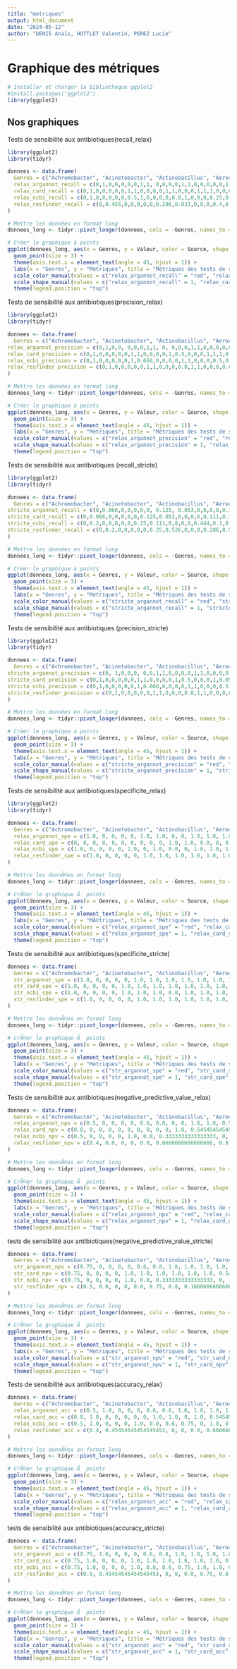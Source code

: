 ```yaml
---
title: "metriques"
output: html_document
date: "2024-05-12"
author: "DENIS Anaïs, HOTTLET Valentin, PEREZ Lucie"
---
```


# Graphique des métriques

```r
# Installer et charger la bibliothèque ggplot2
#install.packages("ggplot2")
library(ggplot2)
```



## Nos graphiques 

Tests de sensibilité aux antibiotiques(recall_relax)
```r
library(ggplot2)
library(tidyr)

donnees <- data.frame(
  Genres = c("Achromobacter", "Acinetobacter", "Actinobacillus", "Aerococcus", "Aeromonas", "Aliarcobacter", "Burkholderia", "Campylobacter", "Citrobacter", "Clostridioides", "Corynebacterium", "Desulfovibrio", "Enterobacter", "Enterococcus", "Escherichia", "Haemophilus", "Helicobacter", "Herbaspirillum", "Klebsiella", "Kluyvera", "Lachnoclostridium","Leclercia", "Lelliottia", "Listeria", "Morganella", "Mycobacterium", "Mycolicibacillus", "Mycolicibacterium", "Neisseria", "Phytobacter", "Pluralibacter","Proteus", "Providencia", "Pseudomonas", "Raoultella", "Salmonella", "Serratia", "Shigella", "Staphylococcus", "Streptococcus", "Stutzerimonas", "Vibrio", "Yersinia"),
  relax_argannot_recall = c(0,1,0,0,0,0,0,1,1, 0,0,0,0,1,1,0,0,0,0,0,1,0,0,0,1,0,0,0,0,0,0,0.5,1,0,0,0,0,0,0,0,0,0,0),
  relax_card_recall = c(0,1,0,0,0,0,0,1,1,0,0,0,0,1,1,0,0,0,1,1,1,0,0,0,1,1,1,1,0,0,0,1,0,1,0,0,1,0,0,0,0,0,0),
  relax_ncbi_recall = c(0,1,0,0,0,0,0,0.5,1,0,0,0,0,0.8,1,0,0,0,0.25,0,0.5,0,0.5,0,1,0,0,0,0,0,0,0.444,1,0,0,0,0,0,0,0,0,0,0),
  relax_resfinder_recall = c(0,0.455,0,0,0,0,0,0.286,0.833,0,0,0,0.4,0.714,0.333,0,0,0,0.333,0.923,0.2,0,0.5,0,1,0,0,0,0,0,0,0.565,0.7,0,0.8,0,0,1,0.25,0.5,0,0,0)
)

# Mettre les données en format long
donnees_long <- tidyr::pivot_longer(donnees, cols = -Genres, names_to = "Source", values_to = "Valeur")

# Créer le graphique à points
ggplot(donnees_long, aes(x = Genres, y = Valeur, color = Source, shape = Source)) +
  geom_point(size = 3) +
  theme(axis.text.x = element_text(angle = 45, hjust = 1)) +
  labs(x = "Genres", y = "Métriques", title = "Métriques des tests de sensibilité aux antibiotiques(recall_relax)") +
  scale_color_manual(values = c("relax_argannot_recall" = "red", "relax_card_recall" = "blue", "relax_ncbi_recall" = "green", "relax_resfinder_recall" = "purple")) +
  scale_shape_manual(values = c("relax_argannot_recall" = 1, "relax_card_recall" = 1, "relax_ncbi_recall" = 2, "relax_resfinder_recall" = 2)) +
  theme(legend.position = "top")
```

Tests de sensibilité aux antibiotiques(precision_relax)

```r
library(ggplot2)
library(tidyr)

donnees <- data.frame(
  Genres = c("Achromobacter", "Acinetobacter", "Actinobacillus", "Aerococcus", "Aeromonas", "Aliarcobacter", "Burkholderia", "Campylobacter", "Citrobacter", "Clostridioides", "Corynebacterium", "Desulfovibrio", "Enterobacter", "Enterococcus", "Escherichia", "Haemophilus", "Helicobacter", "Herbaspirillum", "Klebsiella", "Kluyvera", "Lachnoclostridium","Leclercia", "Lelliottia", "Listeria", "Morganella", "Mycobacterium", "Mycolicibacillus", "Mycolicibacterium", "Neisseria", "Phytobacter", "Pluralibacter","Proteus", "Providencia", "Pseudomonas", "Raoultella", "Salmonella", "Serratia", "Shigella", "Staphylococcus", "Streptococcus", "Stutzerimonas", "Vibrio", "Yersinia"),
relax_argannot_precision = c(0,1,0,0, 0,0,0,1,1, 0, 0,0,0,1,1,0,0,0,0,0,1,0,0,0,1,0,0,0,0,0,0,1,1,0,0,0,0,0,0,0,0,0,0),
relax_card_precision = c(0,1,0,0,0,0,0,1,1,0,0,0,0,1,0.5,0,0,0,1,1,1,0,0,0,1,1,1,1,0,0,0,1,0,1,0,0,1,0,0,0,0,0,0),
relax_ncbi_precision = c(0,1,0,0,0,0,0,1,0.666,0,0,0,0,1,1,0,0,0,0.5,0,1,0,1,0,0.75,0,0,0,0,0,0,1,1,0,0,0,0,0,0,0,0,0,0),
relax_resfinder_precision = c(0,1,0,0,0,0,0,1,1,0,0,0,0.8,1,1,0,0,0,0.666,0.923,1,0,1,0,1,0,0,0,0,0,0,1,0.777,0,0.4,0,0,1,1,0.5,0,0,0)
)

# Mettre les données en format long
donnees_long <- tidyr::pivot_longer(donnees, cols = -Genres, names_to = "Source", values_to = "Valeur")

# Créer le graphique à points
ggplot(donnees_long, aes(x = Genres, y = Valeur, color = Source, shape = Source)) +
  geom_point(size = 3) +
  theme(axis.text.x = element_text(angle = 45, hjust = 1)) +
  labs(x = "Genres", y = "Métriques", title = "Métriques des tests de sensibilité aux antibiotiques(precision_relax)") +
  scale_color_manual(values = c("relax_argannot_precision" = "red", "relax_card_precision" = "blue", "relax_ncbi_precision" = "green", "relax_resfinder_precision" = "purple")) +
  scale_shape_manual(values = c("relax_argannot_precision" = 1, "relax_card_precision" = 1, "relax_ncbi_precision" = 2, "relax_resfinder_precision" = 2)) +
  theme(legend.position = "top")
```
Tests de sensibilité aux antibiotiques (recall_stricte)

```r
library(ggplot2)
library(tidyr)

donnees <- data.frame(
  Genres = c("Achromobacter", "Acinetobacter", "Actinobacillus", "Aerococcus", "Aeromonas", "Aliarcobacter", "Burkholderia", "Campylobacter", "Citrobacter", "Clostridioides", "Corynebacterium", "Desulfovibrio", "Enterobacter", "Enterococcus", "Escherichia", "Haemophilus", "Helicobacter", "Herbaspirillum", "Klebsiella", "Kluyvera", "Lachnoclostridium","Leclercia", "Lelliottia", "Listeria", "Morganella", "Mycobacterium", "Mycolicibacillus", "Mycolicibacterium", "Neisseria", "Phytobacter", "Pluralibacter","Proteus", "Providencia", "Pseudomonas", "Raoultella", "Salmonella", "Serratia", "Shigella", "Staphylococcus", "Streptococcus", "Stutzerimonas", "Vibrio", "Yersinia"),
stricte_argannot_recall = c(0,0.066,0,0,0,0,0, 0.125, 0.053,0,0,0,0,0.111,0.1,0,0,0,0,0,0.1,0,0,0,0.05,0,0,0,0,0,0,0.030,0.066,0,0,0,0,0,0,0,0,0,0),
stricte_card_recall = c(0,0.066,0,0,0,0,0,0.125,0.053,0,0,0,0,0.111,0.1,0,0,0,0.125,0.059,0.1,0,0,0,0.047,0.166,0.166,1,0,0,0,0.030,0,0.1,0,0,0.2,0,0,0,0,0,0),
stricte_ncbi_recall = c(0,0.2,0,0,0,0,0,0.25,0.111,0,0,0,0,0.444,0.1,0,0,0,0.111,0,0.1,0,0.078,0,0.143,0,0,0,0,0,0,0.121,0.066,0,0,0,0,0,0,0,0,0,0),
stricte_resfinder_recall = c(0,0.2,0,0,0,0,0,0.25,0.526,0,0,0,0.286,0.555,0.2,0,0,0,0.222,0.706,0.1,0,0.385,0,0.714,0,0,0,0,0,0,0.4,0.466,0,0.444,0,0,0.5,0.111,0.5,0,0,0)
)

# Mettre les données en format long
donnees_long <- tidyr::pivot_longer(donnees, cols = -Genres, names_to = "Source", values_to = "Valeur")

# Créer le graphique à points
ggplot(donnees_long, aes(x = Genres, y = Valeur, color = Source, shape = Source)) +
  geom_point(size = 3) +
  theme(axis.text.x = element_text(angle = 45, hjust = 1)) +
  labs(x = "Genres", y = "Métriques", title = "Métriques des tests de sensibilité aux antibiotiques (recall_stricte)") +
  scale_color_manual(values = c("stricte_argannot_recall" = "red", "stricte_card_recall" = "blue", "stricte_ncbi_recall" = "green", "stricte_resfinder_recall" = "purple")) +
  scale_shape_manual(values = c("stricte_argannot_recall" = 1, "stricte_card_recall" = 1, "stricte_ncbi_recall" = 2, "stricte_resfinder_recall" = 2)) +
  theme(legend.position = "top")
```

Tests de sensibilité aux antibiotiques (precision_stricte)

```r
library(ggplot2)
library(tidyr)

donnees <- data.frame(
  Genres = c("Achromobacter", "Acinetobacter", "Actinobacillus", "Aerococcus", "Aeromonas", "Aliarcobacter", "Burkholderia", "Campylobacter", "Citrobacter", "Clostridioides", "Corynebacterium", "Desulfovibrio", "Enterobacter", "Enterococcus", "Escherichia", "Haemophilus", "Helicobacter", "Herbaspirillum", "Klebsiella", "Kluyvera", "Lachnoclostridium","Leclercia", "Lelliottia", "Listeria", "Morganella", "Mycobacterium", "Mycolicibacillus", "Mycolicibacterium", "Neisseria", "Phytobacter", "Pluralibacter","Proteus", "Providencia", "Pseudomonas", "Raoultella", "Salmonella", "Serratia", "Shigella", "Staphylococcus", "Streptococcus", "Stutzerimonas", "Vibrio", "Yersinia"),
stricte_argannot_precision = c(0, 1,0,0,0, 0,0,1,1,0,0,0,0,1,1,0,0,0,0,0,1,0,0,0,1,0,0,0,0,0,0,1,1,0,0,0,0,0,0,0,0,0,0),
stricte_card_precision = c(0,1,0,0,0,0,0,1,1,0,0,0,0,1,0.5,0,0,0,1,0.059,1,0,0,0,1,1,1,1,0,0,0,1,0,1,0,0,1,0,0,0,0,0,0),
stricte_ncbi_precision = c(0,1,0,0,0,0,0,1,0.666,0,0,0,0,1,1,0,0,0,0.5,0,1,0,1,0,0.75,0,0,0,0,0,0,1,1,0,0,0,0,0,0,0,0,0,0),
stricte_resfinder_precision = c(0,1,0,0,0,0,0,1,1,0,0,0,0.8,1,1,0,0,0,0.666,0.923,1,0,1,0,1,0,0,0,0,0,0,1,0.777,0,0.4,0,0,1,1,0.5,0,0,0)
)

# Mettre les données en format long
donnees_long <- tidyr::pivot_longer(donnees, cols = -Genres, names_to = "Source", values_to = "Valeur")

# Créer le graphique à points
ggplot(donnees_long, aes(x = Genres, y = Valeur, color = Source, shape = Source)) +
  geom_point(size = 3) +
  theme(axis.text.x = element_text(angle = 45, hjust = 1)) +
  labs(x = "Genres", y = "Métriques", title = "Métriques des tests de sensibilité aux antibiotiques (precision_stricte)") +
  scale_color_manual(values = c("stricte_argannot_precision" = "red", "stricte_card_precision" = "blue", "stricte_ncbi_precision" = "green", "stricte_resfinder_precision" = "purple")) +
  scale_shape_manual(values = c("stricte_argannot_precision" = 1, "stricte_card_precision" = 1, "stricte_ncbi_precision" = 2, "stricte_resfinder_precision" = 2)) +
  theme(legend.position = "top")
```

Tests de sensibilité aux antibiotiques(specificite_relax)

```r
library(ggplot2)
library(tidyr)

donnees <- data.frame(
  Genres = c("Achromobacter", "Acinetobacter", "Actinobacillus", "Aerococcus", "Aeromonas", "Aliarcobacter", "Burkholderia", "Campylobacter", "Citrobacter", "Clostridioides", "Corynebacterium", "Desulfovibrio", "Enterobacter", "Enterococcus", "Escherichia", "Haemophilus", "Helicobacter", "Herbaspirillum", "Klebsiella", "Kluyvera", "Lachnoclostridium","Leclercia", "Lelliottia", "Listeria", "Morganella", "Mycobacterium", "Mycolicibacillus", "Mycolicibacterium", "Neisseria", "Phytobacter", "Pluralibacter","Proteus", "Providencia", "Pseudomonas", "Raoultella", "Salmonella", "Serratia", "Shigella", "Staphylococcus", "Streptococcus", "Stutzerimonas", "Vibrio", "Yersinia"),
  relax_argannot_spe = c(1.0, 0, 0, 0, 0, 1.0, 1.0, 0, 0, 1.0, 1.0, 1.0, 1.0, 0, 0, 1.0, 1.0, 1.0, 1.0, 0, 1.0, 1.0, 0, 1.0, 0, 0, 0, 0, 0, 1.0, 0, 0, 0, 0, 0, 1.0, 0, 1.0, 0.0, 1.0, 1.0, 1.0, 1.0),
  relax_card_spe = c(0, 0, 0, 0, 0, 0, 0, 0, 0, 0, 1.0, 1.0, 0.0, 0, 0.0, 1.0, 0.0, 1.0, 0, 0, 0, 0, 0, 1.0, 0, 0, 0, 0, 0.0, 0.0, 0, 1.0, 0, 0, 0, 0.0, 0, 0.0, 0.0, 0.0, 1.0, 1.0, 1.0),
  relax_ncbi_spe = c(1.0, 0, 0, 0, 0, 1.0, 0, 1.0, 0.0, 0, 1.0, 1.0, 1.0, 1.0, 1.0, 1.0, 1.0, 1.0, 0.5, 1.0, 1.0, 1.0, 1.0, 1.0, 0.0, 1.0, 0, 1.0, 1.0, 1.0, 0, 1.0, 1.0, 1.0, 0.5, 1.0, 1.0, 1.0, 0.8, 1.0, 1.0, 1.0, 1.0),
  relax_resfinder_spe = c(1.0, 0, 0, 0, 0, 1.0, 1.0, 1.0, 1.0, 1.0, 1.0, 1.0, 0.875, 1.0, 1.0, 1.0, 1.0, 1.0, 0.8, 0.0, 1.0, 0.875, 1.0, 1.0, 1.0, 1.0, 0, 1.0, 1.0, 0.9166666666666666, 0, 1.0, 0.6666666666666666, 1.0, 0.25, 1.0, 0.7857142857142857, 1.0, 1.0, 0.9230769230769231, 1.0, 1.0, 1.0)
)

# Mettre les donnÃ©es en format long
donnees_long <- tidyr::pivot_longer(donnees, cols = -Genres, names_to = "Source", values_to = "Valeur")

# CrÃ©er le graphique Ã  points
ggplot(donnees_long, aes(x = Genres, y = Valeur, color = Source, shape = Source)) +
  geom_point(size = 3) +
  theme(axis.text.x = element_text(angle = 45, hjust = 1)) +
  labs(x = "Genres", y = "MÃ©triques", title = "Métriques des tests de sensibilité aux antibiotiques(specificite_relax)") +
  scale_color_manual(values = c("relax_argannot_spe" = "red", "relax_card_spe" = "blue", "relax_ncbi_spe" = "green", "relax_resfinder_spe" = "purple")) +
  scale_shape_manual(values = c("relax_argannot_spe" = 1, "relax_card_spe" = 1, "relax_ncbi_spe" = 2, "relax_resfinder_spe" = 2)) +
  theme(legend.position = "top")
```

Tests de sensibilité aux antibiotiques(specificite_stricte)
```r
donnees <- data.frame(
  Genres = c("Achromobacter", "Acinetobacter", "Actinobacillus", "Aerococcus", "Aeromonas", "Aliarcobacter", "Burkholderia", "Campylobacter", "Citrobacter", "Clostridioides", "Corynebacterium", "Desulfovibrio", "Enterobacter", "Enterococcus", "Escherichia", "Haemophilus", "Helicobacter", "Herbaspirillum", "Klebsiella", "Kluyvera", "Lachnoclostridium","Leclercia", "Lelliottia", "Listeria", "Morganella", "Mycobacterium", "Mycolicibacillus", "Mycolicibacterium", "Neisseria", "Phytobacter", "Pluralibacter","Proteus", "Providencia", "Pseudomonas", "Raoultella", "Salmonella", "Serratia", "Shigella", "Staphylococcus", "Streptococcus", "Stutzerimonas", "Vibrio", "Yersinia"),
  str_argannot_spe = c(1.0, 0, 0, 0, 0, 1.0, 1.0, 1.0, 1.0, 1.0, 1.0, 1.0, 1.0, 1.0, 1.0, 1.0, 1.0, 1.0, 1.0, 1.0, 1.0, 1.0, 1.0, 1.0, 1.0, 1.0, 1.0, 1.0, 1.0, 1.0, 0, 1.0, 1.0, 1.0, 1.0, 1.0, 1.0, 1.0, 0.9166666666666666, 1.0, 1.0, 1.0, 1.0),
  str_card_spe = c(1.0, 0, 0, 0, 0, 1.0, 1.0, 1.0, 1.0, 1.0, 1.0, 1.0, 0.8888888888888888, 1.0, 0.9090909090909091, 1.0, 0.75, 1.0, 1.0, 1.0, 1.0, 1.0, 1.0, 1.0, 1.0, 1.0, 1.0, 1.0, 0.8571428571428571, 0.9285714285714286, 0, 1.0, 1.0, 1.0, 1.0, 0.9285714285714286, 1.0, 0.9411764705882353, 0.9166666666666666, 0.9375, 1.0, 1.0, 1.0),
  str_ncbi_spe = c(1.0, 0, 0, 0, 0, 1.0, 1.0, 1.0, 0.0, 1.0, 1.0, 1.0, 1.0, 1.0, 1.0, 1.0, 1.0, 1.0, 0.8, 1.0, 1.0, 1.0, 1.0, 1.0, 0.5, 1.0, 1.0, 1.0, 1.0, 1.0, 0, 1.0, 1.0, 1.0, 0.8888888888888888, 1.0, 1.0, 1.0, 0.9166666666666666, 1.0, 1.0, 1.0, 1.0),
  str_resfinder_spe = c(1.0, 0, 0, 0, 0, 1.0, 1.0, 1.0, 1.0, 1.0, 1.0, 1.0, 0.8888888888888888, 1.0, 1.0, 1.0, 1.0, 1.0, 0.8, 0.5, 1.0, 0.8888888888888888, 1.0, 1.0, 1.0, 1.0, 1.0, 1.0, 1.0, 0.9285714285714286, 0, 1.0, 0.7142857142857143, 1.0, 0.3333333333333333, 1.0, 0.8235294117647058, 1.0, 1.0, 0.9375, 1.0, 1.0, 1.0)
)

# Mettre les donnÃ©es en format long
donnees_long <- tidyr::pivot_longer(donnees, cols = -Genres, names_to = "Source", values_to = "Valeur")

# CrÃ©er le graphique Ã  points
ggplot(donnees_long, aes(x = Genres, y = Valeur, color = Source, shape = Source)) +
  geom_point(size = 3) +
  theme(axis.text.x = element_text(angle = 45, hjust = 1)) +
  labs(x = "Genres", y = "Métriques", title = "Métriques des tests de sensibilité aux antibiotiques(specificite_stricte)") +
  scale_color_manual(values = c("str_argannot_spe" = "red", "str_card_spe" = "blue", "str_ncbi_spe" = "green", "str_resfinder_spe" = "purple")) +
  scale_shape_manual(values = c("str_argannot_spe" = 1, "str_card_spe" = 1, "str_ncbi_spe" = 2, "str_resfinder_spe" = 2)) +
  theme(legend.position = "top")
```


Tests de sensibilité aux antibiotiques(negative_predictive_value_relax)

```r
donnees <- data.frame(
  Genres = c("Achromobacter", "Acinetobacter", "Actinobacillus", "Aerococcus", "Aeromonas", "Aliarcobacter", "Burkholderia", "Campylobacter", "Citrobacter", "Clostridioides", "Corynebacterium", "Desulfovibrio", "Enterobacter", "Enterococcus", "Escherichia", "Haemophilus", "Helicobacter", "Herbaspirillum", "Klebsiella", "Kluyvera", "Lachnoclostridium","Leclercia", "Lelliottia", "Listeria", "Morganella", "Mycobacterium", "Mycolicibacillus", "Mycolicibacterium", "Neisseria", "Phytobacter", "Pluralibacter","Proteus", "Providencia", "Pseudomonas", "Raoultella", "Salmonella", "Serratia", "Shigella", "Staphylococcus", "Streptococcus", "Stutzerimonas", "Vibrio", "Yersinia"),
  relax_argannot_npv = c(0.5, 0, 0, 0, 0, 0.6, 0.8, 0, 0, 1.0, 1.0, 0.5454545454545454, 1.0, 0, 0, 1.0, 0.8, 0.3888888888888889, 0.5, 0.0, 1.0, 1.0, 0, 1.0, 0, 0, 0, 0, 0, 1.0, 0, 0.0, 0, 0.0, 0, 1.0, 0.0, 1.0, 0, 1.0, 1.0, 1.0, 1.0),
  relax_card_npv = c(0.0, 0, 0, 0, 0, 0, 0, 0, 0, 0, 1.0, 0.5454545454545454, 0, 0, 0, 1.0, 0, 0.3888888888888889, 0, 0, 0, 0, 0, 1.0, 0, 0, 0, 0, 0, 0.0, 0, 1.0, 0.0, 0, 0, 0, 0, 0, 0, 0, 1.0, 1.0, 1.0),
  relax_ncbi_npv = c(0.5, 0, 0, 0, 0, 1.0, 0.0, 0.3333333333333333, 0, 0, 1.0, 0.5454545454545454, 0.8571428571428571, 0.5, 1.0, 1.0, 0.8, 0.3888888888888889, 0.25, 0.3333333333333333, 0.8, 1.0, 0.5, 1.0, 0, 0.25, 0.0, 1.0, 1.0, 0.7142857142857143, 0, 0.16666666666666666, 1.0, 0.75, 0.5, 0.875, 0.75, 1.0, 1.0, 0.8571428571428571, 1.0, 1.0, 1.0),
  relax_resfinder_npv = c(0.4, 0.0, 0, 0, 0.0, 0.6666666666666666, 0.8, 0.16666666666666666, 0.25, 1.0, 1.0, 0.5454545454545454, 0.5384615384615384, 0.6, 0.7333333333333333, 1.0, 0.8, 0.3888888888888889, 0.5, 0.0, 0.7333333333333333, 1.0, 0.2857142857142857, 0.8571428571428571, 1.0, 0.5, 0.0, 1.0, 1.0, 0.6470588235294118, 0, 0.09090909090909091, 0.5714285714285714, 0.5384615384615384, 0.6666666666666666, 1.0, 0.8461538461538461, 1.0, 0.7272727272727273, 0.9230769230769231, 1.0, 1.0, 1.0)
)

# Mettre les donnÃ©es en format long
donnees_long <- tidyr::pivot_longer(donnees, cols = -Genres, names_to = "Source", values_to = "Valeur")

# CrÃ©er le graphique Ã  points
ggplot(donnees_long, aes(x = Genres, y = Valeur, color = Source, shape = Source)) +
  geom_point(size = 3) +
  theme(axis.text.x = element_text(angle = 45, hjust = 1)) +
  labs(x = "Genres", y = "Métriques", title = "Métriques des tests de sensibilité aux antibiotiques(negative_predictive_value_relax)") +
  scale_color_manual(values = c("relax_argannot_npv" = "red", "relax_card_npv" = "blue", "relax_ncbi_npv" = "green", "relax_resfinder_npv" = "purple")) +
  scale_shape_manual(values = c("relax_argannot_npv" = 1, "relax_card_npv" = 1, "relax_ncbi_npv" = 2, "relax_resfinder_npv" = 2)) +
  theme(legend.position = "top")
```


tests de sensibilité aux antibiotiques(negative_predictive_value_stricte)

```r
donnees <- data.frame(
  Genres = c("Achromobacter", "Acinetobacter", "Actinobacillus", "Aerococcus", "Aeromonas", "Aliarcobacter", "Burkholderia", "Campylobacter", "Citrobacter", "Clostridioides", "Corynebacterium", "Desulfovibrio", "Enterobacter", "Enterococcus", "Escherichia", "Haemophilus", "Helicobacter", "Herbaspirillum", "Klebsiella", "Kluyvera", "Lachnoclostridium","Leclercia", "Lelliottia", "Listeria", "Morganella", "Mycobacterium", "Mycolicibacillus", "Mycolicibacterium", "Neisseria", "Phytobacter", "Pluralibacter","Proteus", "Providencia", "Pseudomonas", "Raoultella", "Salmonella", "Serratia", "Shigella", "Staphylococcus", "Streptococcus", "Stutzerimonas", "Vibrio", "Yersinia"),
  str_argannot_npv = c(0.75, 0, 0, 0, 0, 0.6, 0.8, 1.0, 1.0, 1.0, 1.0, 0.5454545454545454, 1.0, 1.0, 1.0, 1.0, 0.8, 0.3888888888888889, 0.8333333333333334, 0.6666666666666666, 1.0, 1.0, 1.0, 1.0, 1.0, 1.0, 1.0, 1.0, 1.0, 1.0, 0, 0.5, 1.0, 0.875, 1.0, 1.0, 0.9444444444444444, 1.0, 1.0, 1.0, 1.0, 1.0, 1.0),
  str_card_npv = c(0.75, 0, 0, 0, 0, 1.0, 1.0, 1.0, 1.0, 1.0, 1.0, 0.5454545454545454, 1.0, 1.0, 1.0, 1.0, 1.0, 0.3888888888888889, 1.0, 1.0, 1.0, 1.0, 1.0, 1.0, 1.0, 1.0, 1.0, 1.0, 1.0, 0.9285714285714286, 0, 1.0, 0.875, 1.0, 1.0, 1.0, 1.0, 1.0, 1.0, 1.0, 1.0, 1.0, 1.0),
  str_ncbi_npv = c(0.75, 0, 0, 0, 0, 1.0, 0.8, 0.3333333333333333, 0, 1.0, 1.0, 0.5454545454545454, 0.9, 0.8333333333333334, 1.0, 1.0, 0.8, 0.3888888888888889, 0.5714285714285714, 0.5, 0.9230769230769231, 1.0, 0.75, 1.0, 1.0, 0.625, 0.3333333333333333, 1.0, 1.0, 0.875, 0, 0.16666666666666666, 1.0, 0.875, 0.8888888888888888, 0.875, 0.9444444444444444, 1.0, 1.0, 0.9411764705882353, 1.0, 1.0, 1.0),
  str_resfinder_npv = c(0.5, 0.0, 0, 0, 0.0, 0.75, 0.8, 0.16666666666666666, 0.25, 1.0, 1.0, 0.5454545454545454, 0.5714285714285714, 0.7142857142857143, 0.7333333333333333, 1.0, 0.8, 0.3888888888888889, 0.5, 0.5, 0.75, 1.0, 0.375, 0.9, 1.0, 0.8333333333333334, 0.3333333333333333, 1.0, 1.0, 0.6842105263157895, 0, 0.09090909090909091, 0.625, 0.5384615384615384, 0.75, 1.0, 0.875, 1.0, 0.8, 0.9375, 1.0, 1.0, 1.0)
)

# Mettre les donnÃ©es en format long
donnees_long <- tidyr::pivot_longer(donnees, cols = -Genres, names_to = "Source", values_to = "Valeur")

# CrÃ©er le graphique Ã  points
ggplot(donnees_long, aes(x = Genres, y = Valeur, color = Source, shape = Source)) +
  geom_point(size = 3) +
  theme(axis.text.x = element_text(angle = 45, hjust = 1)) +
  labs(x = "Genres", y = "Métriques", title = "Métriques des tests de sensibilité aux antibiotiques(negative_predictive_value_stricte)") +
  scale_color_manual(values = c("str_argannot_npv" = "red", "str_card_npv" = "blue", "str_ncbi_npv" = "green", "str_resfinder_npv" = "purple")) +
  scale_shape_manual(values = c("str_argannot_npv" = 1, "str_card_npv" = 1, "str_ncbi_npv" = 2, "str_resfinder_npv" = 2)) +
  theme(legend.position = "top")
```


Tests de sensibilité aux antibiotiques(accuracy_relax)

```r
donnees <- data.frame(
  Genres = c("Achromobacter", "Acinetobacter", "Actinobacillus", "Aerococcus", "Aeromonas", "Aliarcobacter", "Burkholderia", "Campylobacter", "Citrobacter", "Clostridioides", "Corynebacterium", "Desulfovibrio", "Enterobacter", "Enterococcus", "Escherichia", "Haemophilus", "Helicobacter", "Herbaspirillum", "Klebsiella", "Kluyvera", "Lachnoclostridium","Leclercia", "Lelliottia", "Listeria", "Morganella", "Mycobacterium", "Mycolicibacillus", "Mycolicibacterium", "Neisseria", "Phytobacter", "Pluralibacter","Proteus", "Providencia", "Pseudomonas", "Raoultella", "Salmonella", "Serratia", "Shigella", "Staphylococcus", "Streptococcus", "Stutzerimonas", "Vibrio", "Yersinia"),
  relax_argannot_acc = c(0.5, 1.0, 0, 0, 0, 0.6, 0.8, 1.0, 1.0, 1.0, 1.0, 0.5454545454545454, 1.0, 1.0, 1.0, 1.0, 0.8, 0.3888888888888889, 0.5, 0.0, 1.0, 1.0, 0, 1.0, 1.0, 0, 0, 0, 0, 1.0, 0, 0.5, 1.0, 0.0, 0, 1.0, 0.0, 1.0, 0.0, 1.0, 1.0, 1.0, 1.0),
  relax_card_acc = c(0.0, 1.0, 0, 0, 0, 0, 0, 1.0, 1.0, 0, 1.0, 0.5454545454545454, 0.0, 1.0, 0.5, 1.0, 0.0, 0.3888888888888889, 1.0, 1.0, 1.0, 0, 0, 1.0, 1.0, 1.0, 1.0, 1.0, 0.0, 0.0, 0, 1.0, 0.0, 1.0, 0, 0.0, 1.0, 0.0, 0.0, 0.0, 1.0, 1.0, 1.0),
  relax_ncbi_acc = c(0.5, 1.0, 0, 0, 0, 1.0, 0.0, 0.6, 0.75, 0, 1.0, 0.5454545454545454, 0.8571428571428571, 0.8333333333333334, 1.0, 1.0, 0.8, 0.3888888888888889, 0.3333333333333333, 0.3333333333333333, 0.8333333333333334, 1.0, 0.6666666666666666, 1.0, 0.75, 0.25, 0.0, 1.0, 1.0, 0.7142857142857143, 0, 0.5, 1.0, 0.75, 0.3333333333333333, 0.875, 0.75, 1.0, 0.8, 0.8571428571428571, 1.0, 1.0, 1.0),
  relax_resfinder_acc = c(0.4, 0.45454545454545453, 0, 0, 0.0, 0.6666666666666666, 0.8, 0.375, 0.7857142857142857, 1.0, 1.0, 0.5454545454545454, 0.6111111111111112, 0.8, 0.7647058823529411, 1.0, 0.8, 0.3888888888888889, 0.5454545454545454, 0.8571428571428571, 0.75, 0.875, 0.5833333333333334, 0.8571428571428571, 1.0, 0.5, 0.0, 1.0, 1.0, 0.6111111111111112, 0, 0.6, 0.6875, 0.5384615384615384, 0.46153846153846156, 1.0, 0.6875, 1.0, 0.75, 0.8666666666666667, 1.0, 1.0, 1.0)
)

# Mettre les donnÃ©es en format long
donnees_long <- tidyr::pivot_longer(donnees, cols = -Genres, names_to = "Source", values_to = "Valeur")

# CrÃ©er le graphique Ã  points
ggplot(donnees_long, aes(x = Genres, y = Valeur, color = Source, shape = Source)) +
  geom_point(size = 3) +
  theme(axis.text.x = element_text(angle = 45, hjust = 1)) +
  labs(x = "Genres", y = "Métriques", title = "Métriques des tests de sensibilité aux antibiotiques(accuracy_relax)") +
  scale_color_manual(values = c("relax_argannot_acc" = "red", "relax_card_acc" = "blue", "relax_ncbi_acc" = "green", "relax_resfinder_acc" = "purple")) +
  scale_shape_manual(values = c("relax_argannot_acc" = 1, "relax_card_acc" = 1, "relax_ncbi_acc" = 2, "relax_resfinder_acc" = 2)) +
  theme(legend.position = "top")
```



tests de sensibilité aux antibiotiques(accuracy_stricte)
```r
donnees <- data.frame(
  Genres = c("Achromobacter", "Acinetobacter", "Actinobacillus", "Aerococcus", "Aeromonas", "Aliarcobacter", "Burkholderia", "Campylobacter", "Citrobacter", "Clostridioides", "Corynebacterium", "Desulfovibrio", "Enterobacter", "Enterococcus", "Escherichia", "Haemophilus", "Helicobacter", "Herbaspirillum", "Klebsiella", "Kluyvera", "Lachnoclostridium","Leclercia", "Lelliottia", "Listeria", "Morganella", "Mycobacterium", "Mycolicibacillus", "Mycolicibacterium", "Neisseria", "Phytobacter", "Pluralibacter","Proteus", "Providencia", "Pseudomonas", "Raoultella", "Salmonella", "Serratia", "Shigella", "Staphylococcus", "Streptococcus", "Stutzerimonas", "Vibrio", "Yersinia"),
  str_argannot_acc = c(0.75, 1.0, 0, 0, 0, 0.6, 0.8, 1.0, 1.0, 1.0, 1.0, 0.5454545454545454, 1.0, 1.0, 1.0, 1.0, 0.8, 0.3888888888888889, 0.8333333333333334, 0.6666666666666666, 1.0, 1.0, 1.0, 1.0, 1.0, 1.0, 1.0, 1.0, 1.0, 1.0, 0, 0.6666666666666666, 1.0, 0.875, 1.0, 1.0, 0.9444444444444444, 1.0, 0.9166666666666666, 1.0, 1.0, 1.0, 1.0),
  str_card_acc = c(0.75, 1.0, 0, 0, 0, 1.0, 1.0, 1.0, 1.0, 1.0, 1.0, 0.5454545454545454, 0.8888888888888888, 1.0, 0.9166666666666666, 1.0, 0.75, 0.3888888888888889, 1.0, 1.0, 1.0, 1.0, 1.0, 1.0, 1.0, 1.0, 1.0, 1.0, 0.8571428571428571, 0.8666666666666667, 0, 1.0, 0.875, 1.0, 1.0, 0.9285714285714286, 1.0, 0.9411764705882353, 0.9166666666666666, 0.9375, 1.0, 1.0, 1.0),
  str_ncbi_acc = c(0.75, 1.0, 0, 0, 0, 1.0, 0.8, 0.6, 0.75, 1.0, 1.0, 0.5454545454545454, 0.9, 0.9, 1.0, 1.0, 0.8, 0.3888888888888889, 0.5555555555555556, 0.5, 0.9285714285714286, 1.0, 0.8, 1.0, 0.8, 0.625, 0.3333333333333333, 1.0, 1.0, 0.875, 0, 0.5, 1.0, 0.875, 0.8, 0.875, 0.9444444444444444, 1.0, 0.9166666666666666, 0.9411764705882353, 1.0, 1.0, 1.0),
  str_resfinder_acc = c(0.5, 0.45454545454545453, 0, 0, 0.0, 0.75, 0.8, 0.375, 0.7857142857142857, 1.0, 1.0, 0.5454545454545454, 0.631578947368421, 0.8333333333333334, 0.7647058823529411, 1.0, 0.8, 0.3888888888888889, 0.5454545454545454, 0.8666666666666667, 0.7647058823529411, 0.8888888888888888, 0.6153846153846154, 0.9, 1.0, 0.8333333333333334, 0.3333333333333333, 1.0, 1.0, 0.65, 0, 0.6, 0.7058823529411765, 0.5384615384615384, 0.5, 1.0, 0.7368421052631579, 1.0, 0.8125, 0.8888888888888888, 1.0, 1.0, 1.0)
)

# Mettre les donnÃ©es en format long
donnees_long <- tidyr::pivot_longer(donnees, cols = -Genres, names_to = "Source", values_to = "Valeur")

# CrÃ©er le graphique Ã  points
ggplot(donnees_long, aes(x = Genres, y = Valeur, color = Source, shape = Source)) +
  geom_point(size = 3) +
  theme(axis.text.x = element_text(angle = 45, hjust = 1)) +
  labs(x = "Genres", y = "Métriques", title = "Métriques des tests de sensibilité aux antibiotiques(accuracy_stricte)") +
  scale_color_manual(values = c("str_argannot_acc" = "red", "str_card_acc" = "blue", "str_ncbi_acc" = "green", "str_resfinder_acc" = "purple")) +
  scale_shape_manual(values = c("str_argannot_acc" = 1, "str_card_acc" = 1, "str_ncbi_acc" = 2, "str_resfinder_acc" = 2)) +
  theme(legend.position = "top")
```




